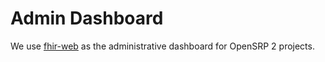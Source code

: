 # Admin Dashboard

We use [fhir-web](https://github.com/onaio/fhir-web) as the administrative dashboard for OpenSRP 2 projects.
